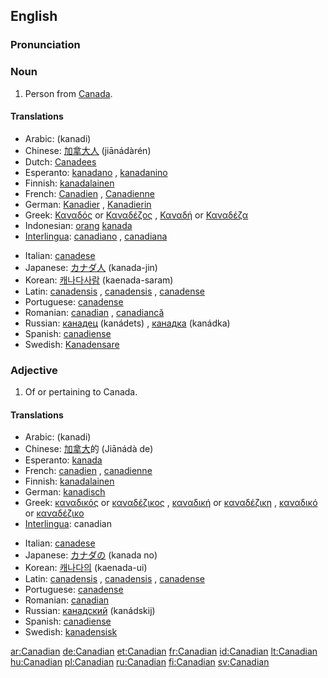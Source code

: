 {{see|canadian}}
==English==

===Pronunciation===
{{SAMPA|k@"neIdI@n}}

===Noun===
{{en-noun}}

# Person from [[Canada]].

====Translations====
{{top}}
*Arabic: {{ARchar|[[كندي]]}} (kanadi)
*Chinese: [[加拿大人]] (jiānádàrén)
*Dutch: [[Canadees]]
*Esperanto: [[kanadano]] {{m}}, [[kanadanino]] {{f}}
*Finnish: [[Kanada|kanada]][[-lainen|lainen]]
*French: [[Canadien]] {{m}}, [[Canadienne]]  {{f}}
*German: [[Kanadier]] {{m}}, [[Kanadierin]]  {{f}}
*Greek: [[Καναδός]] or [[Καναδέζος]] {{m}}, [[Καναδή]] or [[Καναδέζα]] {{f}}
*Indonesian: [[orang]] [[kanada]]
*[[Interlingua]]: [[canadiano]] {{m}}, [[canadiana]] {{f}}
{{mid}}
*Italian: [[canadese]]
*Japanese: [[カナダ]][[人]] (kanada-jin)
*Korean: [[캐나다]][[사람]] (kaenada-saram)
*Latin: [[canadensis]] {{m}}, [[canadensis]] {{f}}, [[canadense]] {{n}}
*Portuguese: [[canadense]] {{m|f}}
*Romanian: [[canadian]] {{m}}, [[canadiancă]] {{f}}
*Russian: [[канадец]] (kanádets) {{m}}, [[канадка]] (kanádka) {{f}}
*Spanish: [[canadiense]] {{m|f}}
*Swedish: [[Kanadensare]]
{{bottom}}

===Adjective===
{{en-adj|-}}

# Of or pertaining to Canada.

====Translations====
{{top}}
*Arabic: {{ARchar|[[كندي]]}} (kanadi)
*Chinese: [[加拿大]]的 (Jiānádà de)
*Esperanto: [[kanada]]
*French: [[canadien]] {{m}}, [[canadienne]] {{f}}
*Finnish: [[kanadalainen]]
*German: [[kanadisch]]
*Greek: [[καναδικός]] or [[καναδέζικος]] {{m}}, [[καναδική]] or [[καναδέζικη]] {{f}}, [[καναδικό]] or [[καναδέζικο]] {{n}}
*[[Interlingua]]: canadian
{{mid}}
*Italian: [[canadese]]
*Japanese: [[カナダ]]の (kanada no)
*Korean: [[캐나다]]의 (kaenada-ui)
*Latin: [[canadensis]] {{m}}, [[canadensis]] {{f}}, [[canadense]] {{n}}
*Portuguese: [[canadense]] {{m|f}}
*Romanian: [[canadian]]
*Russian: [[канадский]] (kanádskij)
*Spanish: [[canadiense]]
*Swedish: [[kanadensisk]]
{{bottom}}

[[ar:Canadian]]
[[de:Canadian]]
[[et:Canadian]]
[[fr:Canadian]]
[[id:Canadian]]
[[lt:Canadian]]
[[hu:Canadian]]
[[pl:Canadian]]
[[ru:Canadian]]
[[fi:Canadian]]
[[sv:Canadian]]